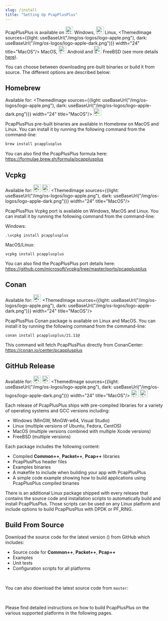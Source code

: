 ```yaml
---
slug: /install
title: "Setting Up PcapPlusPlus"
---
```



PcapPlusPlus is available on <img src="/img/os-logos/logo-windows.png" width="24" title="Windows"/> Windows, <img src="/img/os-logos/logo-linux.png" width="24" title="Linux"/> Linux, <ThemedImage sources={{light: useBaseUrl("/img/os-logos/logo-apple.png"), dark: useBaseUrl("/img/os-logos/logo-apple-dark.png")}} width="24" title="MacOS"/> MacOS, <img src="/img/os-logos/logo-android.png" width="24" title="Android"/> Android and <img src="/img/os-logos/logo-freebsd.png" width="24" title="FreeBSD"/> FreeBSD (see more details [here](./platforms)).

<p><ReleaseButtonLink/></p>

You can choose between downloading pre-built binaries or build it from source. The different options are described below:

<TOCInline toc={toc} maxHeadingLevel={2} />

## Homebrew

Available for: <ThemedImage sources={{light: useBaseUrl("/img/os-logos/logo-apple.png"), dark: useBaseUrl("/img/os-logos/logo-apple-dark.png")}} width="24" title="MacOS"/> <img src="/img/os-logos/logo-linux.png" alt="drawing" width="24" title="Linux"/>

PcapPlusPlus pre-built binaries are available in Homebrew on MacOS and Linux. You can install it by running the following command from the command-line:

```bash
brew install pcapplusplus
```

You can also find the PcapPlusPlus formula here: <https://formulae.brew.sh/formula/pcapplusplus>

## Vcpkg

Available for: <img src="/img/os-logos/logo-windows.png" alt="drawing" width="24" title="Windows"/> <img src="/img/os-logos/logo-linux.png" alt="drawing" width="24" title="Linux"/> <ThemedImage sources={{light: useBaseUrl("/img/os-logos/logo-apple.png"), dark: useBaseUrl("/img/os-logos/logo-apple-dark.png")}} width="24" title="MacOS"/>

PcapPlusPlus Vcpkg port is available on Windows, MacOS and Linux. You can install it by running the following command from the command-line:

Windows:

```text
.\vcpkg install pcapplusplus
```

MacOS/Linux:

```text
vcpkg install pcapplusplus
```

You can also find the PcapPlusPlus port details here: <https://github.com/microsoft/vcpkg/tree/master/ports/pcapplusplus>

## Conan

Available for: <img src="/img/os-logos/logo-linux.png" alt="drawing" width="24" title="Linux"/> <ThemedImage sources={{light: useBaseUrl("/img/os-logos/logo-apple.png"), dark: useBaseUrl("/img/os-logos/logo-apple-dark.png")}} width="24" title="MacOS"/>

PcapPlusPlus Conan package is available on Linux and MacOS. You can install it by running the following command from the command-line:

```text
conan install pcapplusplus/21.11@
```

This command will fetch PcapPlusPlus directly from ConanCenter: <https://conan.io/center/pcapplusplus>

## GitHub Release

Available for: <img src="/img/os-logos/logo-windows.png" alt="drawing" width="24" title="Windows"/> <img src="/img/os-logos/logo-linux.png" alt="drawing" width="24" title="Linux"/> <ThemedImage sources={{light: useBaseUrl("/img/os-logos/logo-apple.png"), dark: useBaseUrl("/img/os-logos/logo-apple-dark.png")}} width="24" title="MacOS"/> <img src="/img/os-logos/logo-freebsd.png" alt="drawing" width="24" title="FreeBSD"/> <img src="/img/os-logos/logo-android.png" alt="drawing" width="24" title="Android"/>

<p><ReleaseButtonLink/></p>

Each release of PcapPlusPlus ships with pre-compiled libraries for a variety of operating systems and GCC versions including:

- Windows (MinGW, MinGW-w64, Visual Studio)
- Linux (multiple versions of Ubuntu, Fedora, CentOS)
- MacOS (multiple versions combined with multiple Xcode versions)
- FreeBSD (multiple versions)

Each package includes the following content:

- Compiled __Common++__, __Packet++__, __Pcap++__ libraries
- PcapPlusPlus header files
- Examples binaries
- A makefile to include when building your app with PcapPlusPlus
- A simple code example showing how to build applications using PcapPlusPlus compiled binaries

There is an additional Linux package shipped with every release that contains the source code and installation scripts to automatically build and install PcapPlusPlus. Those scripts can be used on any Linux platform and include options to build PcapPlusPlus with DPDK or PF_RING.

## Build From Source

Download the source code for the latest version (__<ConstVal value={getRelease()}/>__) from GitHub which includes:

- Source code for __Common++__, __Packet++__, __Pcap++__
- Examples
- Unit tests
- Configuration scripts for all platforms

<p>
  <ButtonLink text={"Download " + getRelease() + " zip format"} link={getReleaseZipURL()} />
  &nbsp;
  <ButtonLink text={"Download " + getRelease() + " tar.gz format"} link={getReleaseTarURL()} />
</p>

You can also download the latest source code from `master`:

<p>
  <ButtonLink text={"Download master zip format"} link={getSourceCodeZipURL()} btnColor={Color.green}/>
  &nbsp;
  <ButtonLink text={"Download master tar.gz format"} link={getSourceCodeTarURL()} btnColor={Color.green}/>
</p>

Please find detailed instructions on how to build PcapPlusPlus on the various supported platforms in the following pages.
